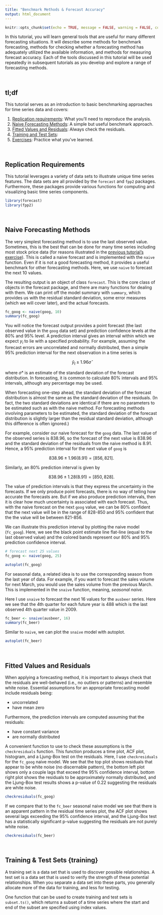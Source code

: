 ```yaml
---
title: "Benchmark Methods & Forecast Accuracy"
output: html_document
---
```


```r
knitr::opts_chunk$set(echo = TRUE, message = FALSE, warning = FALSE, collapse = TRUE)
```

In this tutorial, you will learn general tools that are useful for many different forecasting situations. It will describe some methods for benchmark forecasting, methods for checking whether a forecasting method has adequately utilized the available information, and methods for measuring forecast accuracy. Each of the tools discussed in this tutorial will be used repeatedly in subsequent tutorials as you develop and explore a range of forecasting methods.

<br>

## tl;df
This tutorial serves as an introduction to basic benchmarking approaches for time series data and covers:

1. [Replication requirements](#replication): What you'll need to reproduce the analysis.
2. [Naive Forecasting Methods](#naive): A simple but useful benchmark approach.
3. [Fitted Values and Residuals](#resids): Always check the residuals.
4. [Training and Test Sets](#training):
7. [Exercises](#exercises): Practice what you've learned.

<br>

## Replication Requirements {#replication}
This tutorial leverages a variety of data sets to illustrate unique time series features.  The data sets are all provided by the `forecast` and `fpp2` packages.  Furthermore, these packages provide various functions for computing and visualizing basic time series components.

```r
library(forecast)
library(fpp2)
```

<br>

## Naive Forecasting Methods {#naive}

The very simplest forecasting method is to use the last observed value. Sometimes, this is the best that can be done for many time series including most stock price data (for reasons illustrated in the [previous tutorial's exercise](ts_exploration#exercises)). This is called a naive forecast and is implemented with the `naive` function. Even if it is not a good forecasting method, it provides a useful benchmark for other forecasting methods.  Here, we use `naive` to forecast the next 10 values.

The resulting output is an object of class `forecast`. This is the core class of objects in the forecast package, and there are many functions for dealing with them.  We can print off the model summary with `summary`, which provides us with the residual standard deviation, some error measures (which we will cover later), and the actual forecasts.   

```r
fc_goog <- naive(goog, 10)
summary(fc_goog)
```

You will notice the forecast output provides a point forecast (the last observed value in the `goog` data set) and prediction confidence levels at the 80% and 95% level. A prediction interval gives an interval within which we expect $y_i$ to lie with a specified probability. For example, assuming the forecast errors are uncorrelated and normally distributed, then a simple 95% prediction interval for the next observation in a time series is

$$\hat y_t \pm 1.96 \hat{\sigma} \tag{1}$$

where $\hat{\sigma}$^ is an estimate of the standard deviation of the forecast distribution. In forecasting, it is common to calculate 80% intervals and 95% intervals, although any percentage may be used.

When forecasting one-step ahead, the standard deviation of the forecast distribution is almost the same as the standard deviation of the residuals. (In fact, the two standard deviations are identical if there are no parameters to be estimated such as with the naive method. For forecasting methods involving parameters to be estimated, the standard deviation of the forecast distribution is slightly larger than the residual standard deviation, although this difference is often ignored.)

For example, consider our naive forecast for the `goog` data. The last value of the observed series is 838.96, so the forecast of the next value is 838.96 and the standard deviation of the residuals from the naive method is 8.91. Hence, a 95% prediction interval for the next value of `goog` is

$$838.96 \pm 1.96(8.91) = [856, 821].$$

Similarly, an 80% prediction interval is given by

$$838.96 \pm 1.28(8.91) = [850, 828].$$

The value of prediction intervals is that they express the uncertainty in the forecasts. If we only produce point forecasts, there is no way of telling how accurate the forecasts are. But if we also produce prediction intervals, then it is clear how much uncertainty is associated with each forecast.  Thus, with the naive forecast on the next `goog` value, we can be 80% confident that the next value will be in the range of 828-850 and 95% confident that the the value will be between 821-856.

We can illustrate this prediction interval by plotting the naive model (`fc_goog`).  Here, we see the black point estimate line flat-line (equal to the last observed value) and the colored bands represent our 80% and 95% prediction confidence interval. 

```r
# forecast next 25 values
fc_goog <- naive(goog, 25)

autoplot(fc_goog)
```

For seasonal data, a related idea is to use the corresponding season from the last year of data. For example, if you want to forecast the sales volume for next March, you would use the sales volume from the previous March. This is implemented in the `snaive` function, meaning, *seasonal naive.*

Here I use `snaive` to forecast the next 16 values for the `ausbeer` series.  Here we see that the 4th quarter for each future year is 488 which is the last observed 4th quarter value in 2009.

```r
fc_beer <- snaive(ausbeer, 16)
summary(fc_beer)
```

Similar to `naive`, we can plot the `snaive` model with autoplot.

```r
autoplot(fc_beer)
```

<br>

## Fitted Values and Residuals {#resids}

When applying a forecasting method, it is important to always check that the residuals are well-behaved (i.e., no outliers or patterns) and resemble white noise. Essential assumptions for an appropriate forecasting model include residuals being:

- uncorrelated
- have mean zero

Furthermore, the prediction intervals are computed assuming that the residuals:

- have constant variance
- are normally distributed

A convenient function to use to check these assumptions is the `checkresiduals` function.  This function produces a time plot, ACF plot, histogram, and a Ljung-Box test on the residuals.  Here, I use `checkresiduals` for the `fc_goog` naive model.  We see that the top plot shows residuals that appear to be white noise (no discernable pattern), the bottom left plot shows only a couple lags that exceed the 95% confidence interval, bottom right plot shows the residuals to be approximately normally distributed, and the Ljung-Box test results shows a p-value of 0.22 suggesting the residuals are white noise.

```r
checkresiduals(fc_goog)
```

If we compare that to the `fc_beer` seasonal naive model we see that there is an apparent pattern in the residual time series plot, the ACF plot shows several lags exceeding the 95% confidence interval, and the Ljung-Box test has a statistically significant p-value suggesting the residuals are not purely white noise.

```r
checkresiduals(fc_beer)
```

<br>

## Training & Test Sets {training}

A  training set is a data set that is used to discover possible relationships. A test set is a data set that is used to verify the strength of these potential relationships. When you separate a data set into these parts, you generally allocate more of the data for training, and less for testing.

One function that can be used to create training and test sets is `subset.ts()`, which returns a subset of a time series where the start and end of the subset are specified using index values.
